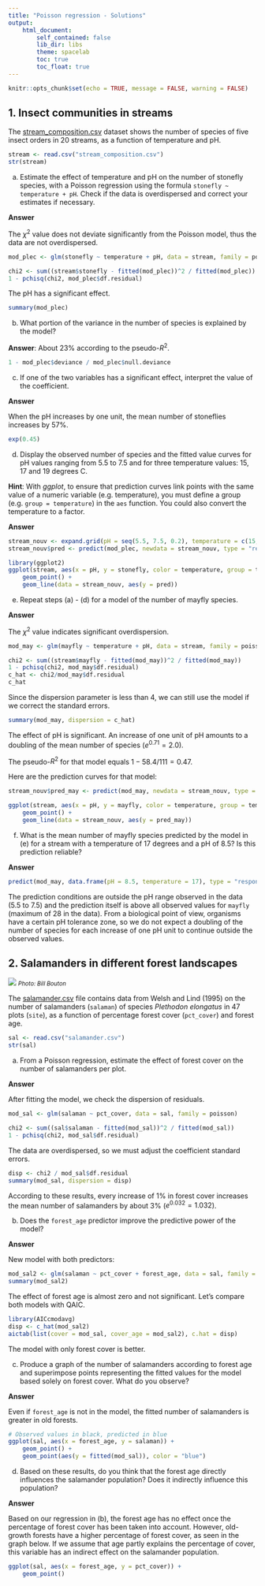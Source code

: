 ```yaml
---
title: "Poisson regression - Solutions"
output: 
    html_document:
        self_contained: false
        lib_dir: libs
        theme: spacelab
        toc: true
        toc_float: true
---
```


```r
knitr::opts_chunk$set(echo = TRUE, message = FALSE, warning = FALSE)
```

## 1. Insect communities in streams

The [stream_composition.csv](stream_composition.csv) dataset shows the number of species of five insect orders in 20 streams, as a function of temperature and pH.

```r
stream <- read.csv("stream_composition.csv")
str(stream)
```

a) Estimate the effect of temperature and pH on the number of stonefly species, with a Poisson regression using the formula `stonefly ~ temperature + pH`. Check if the data is overdispersed and correct your estimates if necessary.

**Answer**

The $\chi^2$ value does not deviate significantly from the Poisson model, thus the data are not overdispersed.

```r
mod_plec <- glm(stonefly ~ temperature + pH, data = stream, family = poisson)

chi2 <- sum((stream$stonefly - fitted(mod_plec))^2 / fitted(mod_plec))
1 - pchisq(chi2, mod_plec$df.residual)
```

The pH has a significant effect.

```r
summary(mod_plec)
```


b) What portion of the variance in the number of species is explained by the model?

**Answer**: About 23% according to the pseudo-$R^2$.

```r
1 - mod_plec$deviance / mod_plec$null.deviance
```


c) If one of the two variables has a significant effect, interpret the value of the coefficient.

**Answer**

When the pH increases by one unit, the mean number of stoneflies increases by 57%.

```r
exp(0.45)
```


d) Display the observed number of species and the fitted value curves for pH values ranging from 5.5 to 7.5 and for three temperature values: 15, 17 and 19 degrees C.

**Hint**: With *ggplot*, to ensure that prediction curves link points with the same value of a numeric variable (e.g. temperature), you must define a group (e.g. `group = temperature`) in the `aes` function. You could also convert the temperature to a factor.

**Answer**

```r
stream_nouv <- expand.grid(pH = seq(5.5, 7.5, 0.2), temperature = c(15, 17, 19))
stream_nouv$pred <- predict(mod_plec, newdata = stream_nouv, type = "response")

library(ggplot2)
ggplot(stream, aes(x = pH, y = stonefly, color = temperature, group = temperature)) +
    geom_point() +
    geom_line(data = stream_nouv, aes(y = pred))
```


e) Repeat steps (a) - (d) for a model of the number of mayfly species.

**Answer**

The $\chi^2$ value indicates significant overdispersion. 

```r
mod_may <- glm(mayfly ~ temperature + pH, data = stream, family = poisson)

chi2 <- sum((stream$mayfly - fitted(mod_may))^2 / fitted(mod_may))
1 - pchisq(chi2, mod_may$df.residual)
c_hat <- chi2/mod_may$df.residual
c_hat
```

Since the dispersion parameter is less than 4, we can still use the model if we correct the standard errors.

```r
summary(mod_may, dispersion = c_hat)
```

The effect of pH is significant. An increase of one unit of pH amounts to a doubling of the mean number of species ($e^{0.71} = 2.0$).

The pseudo-$R^2$ for that model equals $1 - 58.4 / 111 = 0.47$.

Here are the prediction curves for that model:

```r
stream_nouv$pred_may <- predict(mod_may, newdata = stream_nouv, type = "response")

ggplot(stream, aes(x = pH, y = mayfly, color = temperature, group = temperature)) +
    geom_point() +
    geom_line(data = stream_nouv, aes(y = pred_may))
```


f) What is the mean number of mayfly species predicted by the model in (e) for a stream with a temperature of 17 degrees and a pH of 8.5? Is this prediction reliable?

**Answer**

```r
predict(mod_may, data.frame(pH = 8.5, temperature = 17), type = "response")
```

The prediction conditions are outside the pH range observed in the data (5.5 to 7.5) and the prediction itself is above all observed values for `mayfly` (maximum of 28 in the data). From a biological point of view, organisms have a certain pH tolerance zone, so we do not expect a doubling of the number of species for each increase of one pH unit to continue outside the observed values.


## 2. Salamanders in different forest landscapes

![](../images/Plethodon_elongatus.jpg)
<small>*Photo: Bill Bouton*</small>

The [salamander.csv](salamander.csv) file contains data from Welsh and Lind (1995) on the number of salamanders (`salaman`) of species *Plethodon elongatus* in 47 plots (`site`), as a function of percentage forest cover (`pct_cover`) and forest age.

```r
sal <- read.csv("salamander.csv")
str(sal)
```

a) From a Poisson regression, estimate the effect of forest cover on the number of salamanders per plot.

**Answer**

After fitting the model, we check the dispersion of residuals.

```r
mod_sal <- glm(salaman ~ pct_cover, data = sal, family = poisson)

chi2 <- sum((sal$salaman - fitted(mod_sal))^2 / fitted(mod_sal))
1 - pchisq(chi2, mod_sal$df.residual)
```

The data are overdispersed, so we must adjust the coefficient standard errors.

```r
disp <- chi2 / mod_sal$df.residual
summary(mod_sal, dispersion = disp)
```

According to these results, every increase of 1% in forest cover increases the mean number of salamanders by about 3% ($e^{0.032} = 1.032$).


b) Does the `forest_age` predictor improve the predictive power of the model?

**Answer**

New model with both predictors:

```r
mod_sal2 <- glm(salaman ~ pct_cover + forest_age, data = sal, family = poisson)
summary(mod_sal2)
```

The effect of forest age is almost zero and not significant. Let's compare both models with QAIC.

```r
library(AICcmodavg)
disp <- c_hat(mod_sal2)
aictab(list(cover = mod_sal, cover_age = mod_sal2), c.hat = disp)
```

The model with only forest cover is better.


c) Produce a graph of the number of salamanders according to forest age and superimpose points representing the fitted values for the model based solely on forest cover. What do you observe?

**Answer**

Even if `forest_age` is not in the model, the fitted number of salamanders is greater in old forests.

```r
# Observed values in black, predicted in blue
ggplot(sal, aes(x = forest_age, y = salaman)) +
    geom_point() +
    geom_point(aes(y = fitted(mod_sal)), color = "blue") 
```


d) Based on these results, do you think that the forest age directly influences the salamander population? Does it indirectly influence this population?

**Answer**

Based on our regression in (b), the forest age has no effect once the percentage of forest cover has been taken into account. However, old-growth forests have a higher percentage of forest cover, as seen in the graph below. If we assume that age partly explains the percentage of cover, this variable has an indirect effect on the salamander population. 

```r
ggplot(sal, aes(x = forest_age, y = pct_cover)) + 
    geom_point()
```



